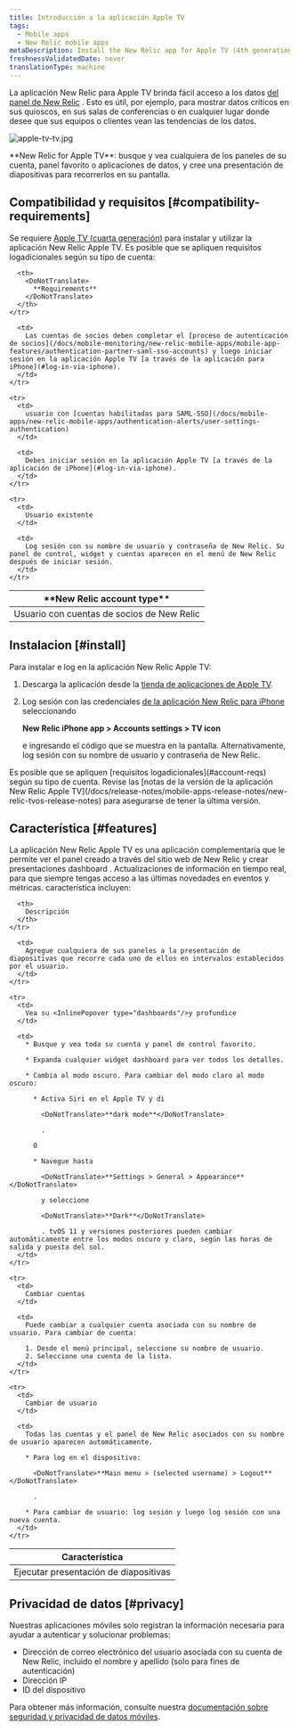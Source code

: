 ```yaml
---
title: Introducción a la aplicación Apple TV
tags:
  - Mobile apps
  - New Relic mobile apps
metaDescription: Install the New Relic app for Apple TV (4th generation) to display your data on your kiosks or in your conference rooms.
freshnessValidatedDate: never
translationType: machine
---
```



La aplicación New Relic para Apple TV brinda fácil acceso a los datos [del panel de New Relic](/docs/query-your-data/explore-query-data/dashboards/introduction-dashboards) . Esto es útil, por ejemplo, para mostrar datos críticos en sus quioscos, en sus salas de conferencias o en cualquier lugar donde desee que sus equipos o clientes vean las tendencias de los datos.

<img
  title="apple-tv-tv.jpg"
  alt="apple-tv-tv.jpg"
  src={mobileappsAppleTVDashboard}
/>

<figcaption>
  <DoNotTranslate>**New Relic for Apple TV**</DoNotTranslate>: busque y vea cualquiera de los paneles de su cuenta, panel favorito o aplicaciones de datos, y cree una presentación de diapositivas para recorrerlos en su pantalla.
</figcaption>

## Compatibilidad y requisitos [#compatibility-requirements]

Se requiere [Apple TV (cuarta generación)](https://www.apple.com/apple-tv-4k/) para instalar y utilizar la aplicación New Relic Apple TV. Es posible que se apliquen requisitos logadicionales según su tipo de cuenta:

<table id="account-reqs">
  <thead>
    <tr>
      <th width={300}>
        <DoNotTranslate>
          **New Relic account type**
        </DoNotTranslate>
      </th>

      <th>
        <DoNotTranslate>
          **Requirements**
        </DoNotTranslate>
      </th>
    </tr>
  </thead>

  <tbody>
    <tr>
      <td>
        Usuario con cuentas de socios de New Relic
      </td>

      <td>
        Las cuentas de socios deben completar el [proceso de autenticación de socios](/docs/mobile-monitoring/new-relic-mobile-apps/mobile-app-features/authentication-partner-saml-sso-accounts) y luego iniciar sesión en la aplicación Apple TV [a través de la aplicación para iPhone](#log-in-via-iphone).
      </td>
    </tr>

    <tr>
      <td>
        usuario con [cuentas habilitadas para SAML-SSO](/docs/mobile-apps/new-relic-mobile-apps/authentication-alerts/user-settings-authentication)
      </td>

      <td>
        Debes iniciar sesión en la aplicación Apple TV [a través de la aplicación de iPhone](#log-in-via-iphone).
      </td>
    </tr>

    <tr>
      <td>
        Usuario existente
      </td>

      <td>
        Log sesión con su nombre de usuario y contraseña de New Relic. Su panel de control, widget y cuentas aparecen en el menú de New Relic después de iniciar sesión.
      </td>
    </tr>
  </tbody>
</table>

## Instalacion [#install]

Para instalar e log en la aplicación New Relic Apple TV:

1. Descarga la aplicación desde la [tienda de aplicaciones de Apple TV](https://support.apple.com/guide/tv/find-apps-atvb5a7dd799/tvos).

2. Log sesión con las credenciales [de la aplicación New Relic para iPhone](/docs/mobile-apps/new-relic-mobile-apps/ios-app/introduction-ios-mobile-app) seleccionando

   <DoNotTranslate>**New Relic iPhone app > Accounts settings > TV icon**</DoNotTranslate>

   e ingresando el código que se muestra en la pantalla. Alternativamente, log sesión con su nombre de usuario y contraseña de New Relic.

<Callout variant="important">
  Es posible que se apliquen [requisitos logadicionales](#account-reqs) según su tipo de cuenta. Revise las [notas de la versión de la aplicación New Relic Apple TV](/docs/release-notes/mobile-apps-release-notes/new-relic-tvos-release-notes) para asegurarse de tener la última versión.
</Callout>

## Característica [#features]

La aplicación New Relic Apple TV es una aplicación complementaria que le permite ver el panel creado a través del sitio web de New Relic y crear presentaciones dashboard . Actualizaciones de información en tiempo real, para que siempre tengas acceso a las últimas novedades en eventos y métricas. característica incluyen:

<table>
  <thead>
    <tr>
      <th width={200}>
        Característica
      </th>

      <th>
        Descripción
      </th>
    </tr>
  </thead>

  <tbody>
    <tr>
      <td>
        Ejecutar presentación de diapositivas
      </td>

      <td>
        Agregue cualquiera de sus paneles a la presentación de diapositivas que recorre cada uno de ellos en intervalos establecidos por el usuario.
      </td>
    </tr>

    <tr>
      <td>
        Vea su <InlinePopover type="dashboards"/>y profundice
      </td>

      <td>
        * Busque y vea toda su cuenta y panel de control favorito.

        * Expanda cualquier widget dashboard para ver todos los detalles.

        * Cambia al modo oscuro. Para cambiar del modo claro al modo oscuro:

          * Activa Siri en el Apple TV y di

            <DoNotTranslate>**dark mode**</DoNotTranslate>

            .

          O

          * Navegue hasta

            <DoNotTranslate>**Settings > General > Appearance**</DoNotTranslate>

            y seleccione

            <DoNotTranslate>**Dark**</DoNotTranslate>

            . tvOS 11 y versiones posteriores pueden cambiar automáticamente entre los modos oscuro y claro, según las horas de salida y puesta del sol.
      </td>
    </tr>

    <tr>
      <td>
        Cambiar cuentas
      </td>

      <td>
        Puede cambiar a cualquier cuenta asociada con su nombre de usuario. Para cambiar de cuenta:

        1. Desde el menú principal, seleccione su nombre de usuario.
        2. Seleccione una cuenta de la lista.
      </td>
    </tr>

    <tr>
      <td>
        Cambiar de usuario
      </td>

      <td>
        Todas las cuentas y el panel de New Relic asociados con su nombre de usuario aparecen automáticamente.

        * Para log en el dispositivo:

          <DoNotTranslate>**Main menu > (selected username) > Logout**</DoNotTranslate>

          .

        * Para cambiar de usuario: log sesión y luego log sesión con una nueva cuenta.
      </td>
    </tr>
  </tbody>
</table>

## Privacidad de datos [#privacy]

Nuestras aplicaciones móviles solo registran la información necesaria para ayudar a autenticar y solucionar problemas:

* Dirección de correo electrónico del usuario asociada con su cuenta de New Relic, incluido el nombre y apellido (solo para fines de autenticación)
* Dirección IP
* ID del dispositivo

Para obtener más información, consulte nuestra [documentación sobre seguridad y privacidad de datos móviles](/docs/mobile-monitoring/new-relic-mobile/get-started/security-mobile-apps).